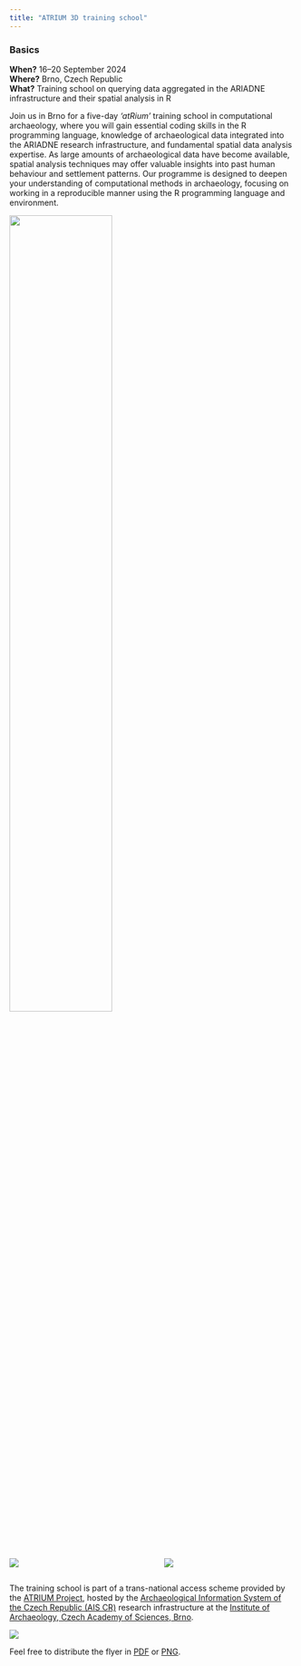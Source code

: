 ```yaml
---
title: "ATRIUM 3D training school"
---
```


::: {.callout-tip}

### Basics

**When?** 16–20 September 2024  
**Where?** Brno, Czech Republic  
**What?** Training school on querying data aggregated in the ARIADNE infrastructure and their spatial analysis in R

:::

Join us in Brno for a five-day *'atRium'* training school in computational archaeology, where you will gain essential coding skills in the R programming language, knowledge of archaeological data integrated into the ARIADNE research infrastructure, and fundamental spatial data analysis expertise. 
As large amounts of archaeological data have become available, spatial analysis techniques may offer valuable insights into past human behaviour and settlement patterns.
Our programme is designed to deepen your understanding of computational methods in archaeology, focusing on working in a reproducible manner using the R programming language and environment.


[![](figs/Clay.png){fig-align="center" width=60%}](https://atrium-research.eu)

:::: {.columns}
::: {.column width=40%}
[![](figs/aiscr.png)](https://www.aiscr.cz/en/)
:::
::: {.column width=10%}
:::
::: {.column width=50%}
[![](figs/arub.png)](https://www.arub.cz/)
:::
::::


The training school is part of a trans-national access scheme provided by the [ATRIUM Project](https://atrium-research.eu){.external}, hosted by the [Archaeological Information System of the Czech Republic (AIS CR)](https://aiscr.cz/){.external} research infrastructure at the [Institute of Archaeology, Czech Academy of Sciences, Brno](https://arub.cz/){.external}.


[![](flyer/atRium_A4.png){.shadow}](flyer/atRium_A4.pdf)

Feel free to distribute the flyer in [PDF](flyer/atRium_A4.pdf) or [PNG](flyer/atRium_A4.png).
